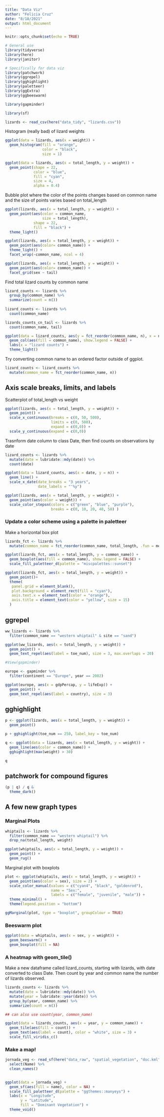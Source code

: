 ```yaml
---
title: "Data Viz"
author: "Felicia Cruz"
date: "8/18/2021"
output: html_document
---
```


```r
knitr::opts_chunk$set(echo = TRUE)

# General use
library(tidyverse)
library(here)
library(janitor)

# Specifically for data viz 
library(patchwork)
library(ggrepel)
library(gghighlight)
library(paletteer)
library(ggExtra)
library(ggbeeswarm)

library(gapminder)

library(sf)
```

```r
lizards <- read_csv(here("data_tidy", "lizards.csv"))

```

Histogram (really bad) of lizard weights 
```r
ggplot(data = lizards, aes(x = weight)) +
  geom_histogram(fill = "orange", 
                 color = "black",
                 size = 1)

```

```r
ggplot(data = lizards, aes(x = total_length, y = weight)) +
  geom_point(shape = 22,
             color = "blue",
             fill = "cyan",
             size = 4,
             alpha = 0.4)
```
Bubble plot where the color of the points changes based on common name and the size of points varies based on total_length
```r
ggplot(lizards, aes(x = total_length, y = weight)) +
  geom_point(aes(color = common_name, 
                 size = total_length),
             shape = 22,
             fill = "black") +
  theme_light()


```

```r
ggplot(lizards, aes(x = total_length, y = weight)) +
  geom_point(aes(color= common_name)) +
  theme_light() +
  facet_wrap(~common_name, ncol = 4)

```

```r
ggplot(lizards, aes(x = total_length, y = weight)) +
  geom_point(aes(color= common_name)) +
  facet_grid(sex ~ tail)

```
Find total lizard counts by common name
```r
lizard_counts <- lizards %>%
  group_by(common_name) %>% 
  summarize(count = n())
  
lizard_counts <- lizards %>% 
  count(common_name)

lizards_counts_cn_tail <- lizards %>% 
  count(common_name, tail)
```


```r
ggplot(data = lizard_counts, aes(y = fct_reorder(common_name, n), x = n)) + 
  geom_col(aes(fill = common_name), show.legend = FALSE) +
  labs(x = "lizard counts") +
  theme_light()

```
Try converting common name to an ordered factor outside of ggplot.
```r
lizard_counts <- lizard_counts %>% 
  mutate(common_name = fct_reorder(common_name, n))
```

## Axis scale breaks, limits, and labels 

Scatterplot of total_length vs weight 
```r
ggplot(lizards, aes(x = total_length, y = weight)) +
  geom_point() +
  scale_x_continuous(breaks = c(0, 50, 500),
                     limits = c(0, 500),
                     expand = c(0,0)) +
  scale_y_continuous(expand = c(0,0))

```
Trasnform date column to class Date, then find counts on observations by date 
```r
lizard_counts <- lizards %>% 
  mutate(date = lubridate::mdy(date)) %>% 
  count(date)
```

```r
ggplot(data = lizard_counts, aes(x = date, y = n)) +
  geom_line() +
  scale_x_date(date_breaks = "3 years",
               date_labels = "'%y")


```


```r
ggplot(lizards, aes(x = total_length, y = weight)) +
  geom_point(aes(color = weight)) +
  scale_color_stepsn(colors = c("green", "blue", "purple"), 
                     breaks = c(0, 10, 20, 40, 50) )

```

### Update a color scheme using a palette in paletteer 
Make a horizontal box plot
```r
lizards_fct <- lizards %>% 
  mutate(common_name = fct_reorder(common_name, total_length, .fun = median))

ggplot(lizards_fct, aes(x = total_length, y = common_name)) +
  geom_boxplot(aes(fill = common_name), show.legend = FALSE) +
  scale_fill_paletteer_d(palette = "miscpalettes::sunset")

```

```r
ggplot(lizards_fct, aes(x = total_length, y = weight)) +
  geom_point()+
  theme(
   panel.grid = element_blank(),
   plot.background = element_rect(fill = "cyan"),
   axis.text.x = element_text(color = "orange"),
   axis.title = element_text(color = "yellow", size = 15)
  )

```

## ggrepel 
```r
ww_lizards <- lizards %>% 
  filter(common_name == "western whiptail" & site == "sand")

ggplot(ww_lizards, aes(x = total_length, y = weight)) +
  geom_point() +
  geom_text_repel(aes(label = toe_num), size = 3, max.overlaps = 20)
```

```r
#View(gapminder)

europe <- gapminder %>% 
  filter(continent == "Europe", year == 2002) 

ggplot(europe, aes(x = gdpPercap, y = lifeExp)) +
  geom_point() +
  geom_text_repel(aes(label = country), size = 3)

```
## gghighlight 
```r
p <- ggplot(lizards, aes(x = total_length, y = weight)) +
  geom_point()

p + gghighlight(toe_num == 250, label_key = toe_num)

```

```r
q <- ggplot(data = lizards, aes(x = total_length, y = weight)) +
  geom_line(aes(color = common_name)) +
  gghighlight(max(weight) > 30)

q 
```
## patchwork for compound figures
```r
(p | q) / q &
  theme_dark()


```

## A few new graph types 

### Marginal Plots 
```r
whiptails <- lizards %>% 
  filter(common_name == "western whiptail") %>% 
  drop_na(total_length, weight)

ggplot(whiptails, aes(x = total_length, y = weight)) +
  geom_point() +
  geom_rug()

```

Marginal plot with boxplots 
```r
plot <- ggplot(whiptails, aes(x = total_length, y = weight)) +
  geom_point(aes(color = sex), size = 2) +
  scale_color_manual(values = c("cyan4", "black", "goldenrod"),
                     name = "Sex:",
                     labels = c("female", "juvenile", "male")) +
  theme_minimal() +
  theme(legend.position = "bottom")

ggMarginal(plot, type = "boxplot", groupColour = TRUE)

```

### Beeswarm plot
```r
ggplot(data = whiptails, aes(x = sex, y = weight)) +
  geom_beeswarm() +
  geom_boxplot(fill = NA)


```
### A heatmap with geom_tile()

Make a new dataframe called lizard_counts, starting with lizards, with date converted to class Date. Then count by year and common name the number of lizards observed.
```r
lizards_counts <- lizards %>% 
  mutate(date = lubridate::mdy(date)) %>%
  mutate(year = lubridate::year(date)) %>% 
  group_by(year, common_name) %>% 
  summarize(count = n())

## can also use count(year, common_name)
```


```r
ggplot(data = lizards_counts, aes(x = year, y = common_name)) +
  geom_tile(aes(fill = count)) +
  geom_text(aes(label = count), color = "white", size = 3) +
  scale_fill_viridis_c()

```

### Make a map!
```r
jornada_veg <- read_sf(here("data_raw", "spatial_vegetation", "doc.kml")) %>% 
  select(Name) %>%
  clean_names()
  

ggplot(data = jornada_veg) +
  geom_sf(aes(fill = name), color = NA) + 
  scale_fill_paletteer_d(palette = "ggthemes::manyeys") +
  labs(x = "Longitude", 
       y = "Latitude",
       fill = "Dominant Vegetation") +
  theme_void()
```



